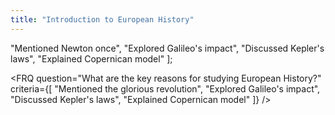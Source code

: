 ```yaml
---
title: "Introduction to European History"
---
```




  "Mentioned Newton once",
  "Explored Galileo's impact",
  "Discussed Kepler's laws",
  "Explained Copernican model"
];

<FRQ 
  question="What are the key reasons for studying European History?" 
  criteria={[
    "Mentioned the glorious revolution",
    "Explored Galileo's impact",
    "Discussed Kepler's laws",
    "Explained Copernican model"
  ]}
/>
